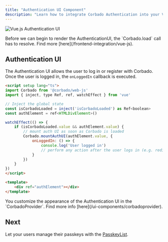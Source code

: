 ```yaml
---
title: "Authentication UI Component"
description: "Learn how to integrate Corbado Authentication into your Vue.js application."
---
```


![Vue.js Authentication UI](/images/frontend-integration/ui-components/corbado-auth/corbadoauth-component-dark.webp)

<Warning>
    Before we can begin to render the AuthenticationUI, the `Corbado.load` call has to resolve.
    Find more [here](/frontend-integration/vue-js).
</Warning>

## Authentication UI

The Authentication UI allows the user to log in or register with Corbado.
Once the user is logged in, the `onLoggedIn` callback is executed.

```html Auth.vue
<script setup lang="ts">
import Corbado from '@corbado/web-js'
import { inject, type Ref, ref, watchEffect } from 'vue'

// Inject the global state
const isCorbadoLoaded = inject('isCorbadoLoaded') as Ref<boolean>
const authElement = ref<HTMLDivElement>()

watchEffect(() => {
    if (isCorbadoLoaded.value && authElement.value) {
        // mount auth UI as soon as Corbado is loaded
        Corbado.mountAuthUI(authElement.value, {
            onLoggedIn: () => {
                console.log('User logged in')
                // perform any action after the user logs in (e.g. redirect to another page)
            }
        })
    }
})
</script>

<template>
    <div ref="authElement"></div>
</template>
```

<Note>
    You customize the appearance of the Authentication UI in the `CorbadoProvider`.
    Find more info [here](/ui-components/corbadoprovider).
</Note>

## Next

Let your users manage their passkeys with the [PasskeyList](/frontend-integration/vue-js/passkeylist).